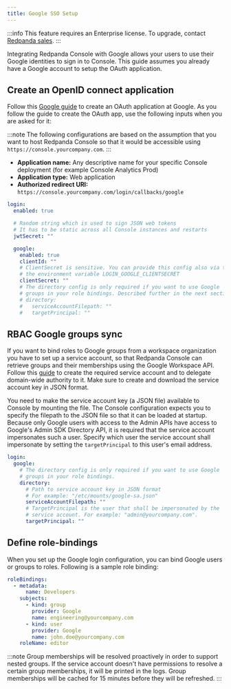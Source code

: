 ```yaml
---
title: Google SSO Setup
---
```


<head>
    <meta name="title" content="Google SSO Authentication in Redpanda Console | Redpanda Docs"/>
    <meta name="description" content="Configure authentication with external identity providers such as Google, GitHub or Okta in Redpanda Console."/>
</head>

:::info
This feature requires an Enterprise license. To upgrade, contact [Redpanda sales](https://redpanda.com/try-redpanda?section=enterprise-cloud).
:::

Integrating Redpanda Console with Google allows your users to use their Google identities to sign in to Console.
This guide assumes you already have a Google account to setup the OAuth application.

## Create an OpenID connect application

Follow this [Google guide](https://developers.google.com/identity/protocols/oauth2/openid-connect#appsetup) to create
an OAuth application at Google. As you follow the guide to create the OAuth app, use the following inputs
when you are asked for it:

:::note
The following configurations are based on the assumption that you want to host Redpanda Console so that it would be accessible using
`https://console.yourcompany.com`.
:::

- **Application name:** Any descriptive name for your specific Console deployment (for example Console Analytics Prod)
- **Application type:** Web application
- **Authorized redirect URI:** `https://console.yourcompany.com/login/callbacks/google`

```yaml
login:
  enabled: true

  # Random string which is used to sign JSON web tokens
  # It has to be static across all Console instances and restarts
  jwtSecret: ""

  google:
    enabled: true
    clientId: ""
    # ClientSecret is sensitive. You can provide this config also via the
    # the environment variable LOGIN_GOOGLE_CLIENTSECRET
    clientSecret: ""
    # The directory config is only required if you want to use Google
    # groups in your role bindings. Described further in the next section.
    # directory:
    #   serviceAccountFilepath: ""
    #   targetPrincipal: ""
```

## RBAC Google groups sync

If you want to bind roles to Google groups from a workspace organization you have to set up a service account, so that Redpanda Console can retrieve groups
and their memberships using the Google Workspace API. Follow this [guide](https://developers.google.com/admin-sdk/directory/v1/guides/delegation) 
to create the required service account and to delegate domain-wide authority to it. Make sure to create and download the service account key in JSON
format.

You need to make the service account key (a JSON file) available to Console by mounting the file. The Console configuration expects you to specify
the filepath to the JSON file so that it can be loaded at startup. Because only Google users with access to the Admin APIs have access to Google's
Admin SDK Directory API, it is required that the service account impersonates such a user. Specify which user the service account shall impersonate
by setting the `targetPrincipal` to this user's email address.

```yaml
login:
  google:
    # The directory config is only required if you want to use Google
    # groups in your role bindings.
    directory:
      # Path to service account key in JSON format
      # For example: "/etc/mounts/google-sa.json"
      serviceAccountFilepath: ""
      # TargetPrincipal is the user that shall be impersonated by the
      # service account. For example: "admin@yourcompany.com".
      targetPrincipal: ""
```

## Define role-bindings

When you set up the Google login configuration, you can bind Google users or groups to roles. Following is a sample
role binding:

```yaml
roleBindings:
  - metadata:
      name: Developers
    subjects:
      - kind: group
        provider: Google
        name: engineering@yourcompany.com
      - kind: user
        provider: Google
        name: john.doe@yourcompany.com
    roleName: editor
```

:::note
Group memberships will be resolved proactively in order to support nested groups. If the service account doesn't have permissions
to resolve a certain group memberships, it will be printed in the logs. Group memberships will be cached for 15 minutes before
they will be refreshed.
:::
